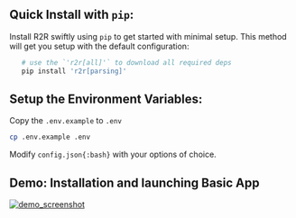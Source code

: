 ## Quick Install with `pip`:

Install R2R swiftly using `pip` to get started with minimal setup. This method will get you setup with the default configuration:

```bash
   # use the `'r2r[all]'` to download all required deps
   pip install 'r2r[parsing]'
```

## Setup the Environment Variables:

Copy the `.env.example` to `.env`

```bash
cp .env.example .env
```

Modify `config.json{:bash}` with your options of choice.

## Demo: Installation and launching Basic App

[![demo_screenshot](./demo_screenshot.png)](https://github.com/SciPhi-AI/R2R/assets/68796651/01fee645-1beb-4096-9e7d-7d0fa01386ea)
